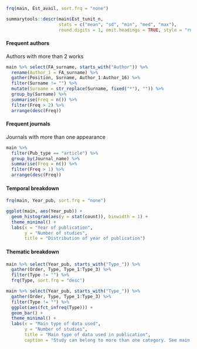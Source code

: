 ```r
frq(main, Est_avail, sort.frq = "none")
```

```r
summarytools::descr(main$Est_tunit_n, 
                    stats = c("mean", "sd", "min", "med", "max"), 
                    round.digits = 1, omit.headings = TRUE, style = "rmarkdown")
```


#### Frequent authors

Authors with more than 2 works

```r
main %>% select(FA_surname, starts_with("Author")) %>% 
  rename(Author_1 = FA_surname) %>% 
  gather(Position, Surname, Author_1:Author_16) %>% 
  filter(Surname != "") %>% 
  mutate(Surname = str_replace(Surname, fixed("*"), "")) %>% 
  group_by(Surname) %>% 
  summarise(Freq = n()) %>% 
  filter(Freq > 2) %>% 
  arrange(desc(Freq))
```


#### Frequent journals

Journals with more than one appearance

```r
main %>% 
  filter(Pub_type == "article") %>% 
  group_by(Journal_name) %>% 
  summarise(Freq = n()) %>% 
  filter(Freq > 1) %>% 
  arrange(desc(Freq))
```

#### Temporal breakdown

```r
frq(main, Year_pub, sort.frq = "none")
```

```r
ggplot(main, aes(Year_pub)) + 
  geom_histogram(aes(y = stat(count)), binwidth = 1) +
  theme_minimal() + 
  labs(x = "Year of publication",
       y = "Number of studies",
       title = "Distribution of year of publication")
```

#### Thematic breakdown

```r
main %>% select(Year_pub, starts_with("Type_")) %>% 
  gather(Order, Type, Type_1:Type_3) %>% 
  filter(Type != "") %>% 
  frq(Type, sort.frq = "desc")
```

```r
main %>% select(Year_pub, starts_with("Type_")) %>% 
  gather(Order, Type, Type_1:Type_3) %>% 
  filter(Type != "") %>% 
  ggplot(aes(fct_infreq(Type))) +
  geom_bar() +
  theme_minimal() + 
  labs(x = "Main type of data used",
       y = "Number of studies",
       title = "Main type of data used in publication",
       caption = "Study can belong to more than one category. See main text for abbreviations of types.")
```